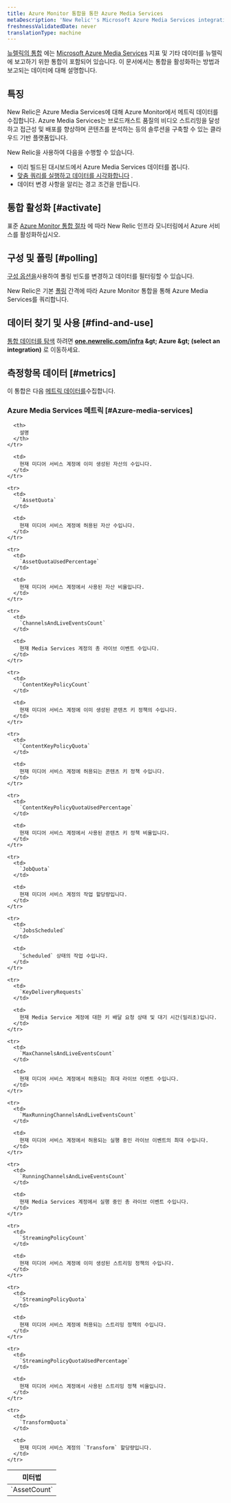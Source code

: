 ```yaml
---
title: Azure Monitor 통합을 통한 Azure Media Services
metaDescription: 'New Relic''s Microsoft Azure Media Services integration: what data it reports and how to enable it.'
freshnessValidatedDate: never
translationType: machine
---
```


[뉴렐릭의 통합](/docs/infrastructure/introduction-infra-monitoring) 에는 [Microsoft Azure Media Services](https://learn.microsoft.com/en-us/azure/media-services) 지표 및 기타 데이터를 뉴렐릭에 보고하기 위한 통합이 포함되어 있습니다. 이 문서에서는 통합을 활성화하는 방법과 보고되는 데이터에 대해 설명합니다.

## 특징

New Relic은 Azure Media Services에 대해 Azure Monitor에서 메트릭 데이터를 수집합니다. Azure Media Services는 브로드캐스트 품질의 비디오 스트리밍을 달성하고 접근성 및 배포를 향상하며 콘텐츠를 분석하는 등의 솔루션을 구축할 수 있는 클라우드 기반 플랫폼입니다.

New Relic을 사용하여 다음을 수행할 수 있습니다.

* 미리 빌드된 대시보드에서 Azure Media Services 데이터를 봅니다.
* [맞춤 쿼리를 실행하고 데이터를 시각화합니다](/docs/infrastructure/integrations-getting-started/getting-started/use-integration-data-new-relic-insights) .
* 데이터 변경 사항을 알리는 경고 조건을 만듭니다.

## 통합 활성화 [#activate]

표준 [Azure Monitor 통합 절차](/docs/infrastructure/microsoft-azure-integrations/azure-integrations-list/azure-monitor) 에 따라 New Relic 인프라 모니터링에서 Azure 서비스를 활성화하십시오.

## 구성 및 폴링 [#polling]

[구성 옵션을](/docs/infrastructure/microsoft-azure-integrations/azure-integrations-list/azure-monitor/#settings)사용하여 폴링 빈도를 변경하고 데이터를 필터링할 수 있습니다.

New Relic은 기본 [폴링](/docs/infrastructure/microsoft-azure-integrations/azure-integrations-list/azure-monitor/#settings) 간격에 따라 Azure Monitor 통합을 통해 Azure Media Services를 쿼리합니다.

## 데이터 찾기 및 사용 [#find-and-use]

[통합 데이터를 탐색](/docs/infrastructure/integrations/find-use-infrastructure-integration-data) 하려면 <DNT>**[one.newrelic.com/infra](https://one.newrelic.com/infra) &amp;gt; Azure &amp;gt; (select an integration)**</DNT> 로 이동하세요.

## 측정항목 데이터 [#metrics]

이 통합은 다음 [메트릭 데이터를](/docs/infrastructure/integrations-getting-started/getting-started/understand-integration-data-data-types#metric)수집합니다.

### Azure Media Services 메트릭 [#Azure-media-services]

<table>
  <thead>
    <tr>
      <th style={{ width: "300px" }}>
        미터법
      </th>

      <th>
        설명
      </th>
    </tr>
  </thead>

  <tbody>
    <tr>
      <td>
        `AssetCount`
      </td>

      <td>
        현재 미디어 서비스 계정에 이미 생성된 자산의 수입니다.
      </td>
    </tr>

    <tr>
      <td>
        `AssetQuota`
      </td>

      <td>
        현재 미디어 서비스 계정에 허용된 자산 수입니다.
      </td>
    </tr>

    <tr>
      <td>
        `AssetQuotaUsedPercentage`
      </td>

      <td>
        현재 미디어 서비스 계정에서 사용된 자산 비율입니다.
      </td>
    </tr>

    <tr>
      <td>
        `ChannelsAndLiveEventsCount`
      </td>

      <td>
        현재 Media Services 계정의 총 라이브 이벤트 수입니다.
      </td>
    </tr>

    <tr>
      <td>
        `ContentKeyPolicyCount`
      </td>

      <td>
        현재 미디어 서비스 계정에 이미 생성된 콘텐츠 키 정책의 수입니다.
      </td>
    </tr>

    <tr>
      <td>
        `ContentKeyPolicyQuota`
      </td>

      <td>
        현재 미디어 서비스 계정에 허용되는 콘텐츠 키 정책 수입니다.
      </td>
    </tr>

    <tr>
      <td>
        `ContentKeyPolicyQuotaUsedPercentage`
      </td>

      <td>
        현재 미디어 서비스 계정에서 사용된 콘텐츠 키 정책 비율입니다.
      </td>
    </tr>

    <tr>
      <td>
        `JobQuota`
      </td>

      <td>
        현재 미디어 서비스 계정의 작업 할당량입니다.
      </td>
    </tr>

    <tr>
      <td>
        `JobsScheduled`
      </td>

      <td>
        `Scheduled` 상태의 작업 수입니다.
      </td>
    </tr>

    <tr>
      <td>
        `KeyDeliveryRequests`
      </td>

      <td>
        현재 Media Service 계정에 대한 키 배달 요청 상태 및 대기 시간(밀리초)입니다.
      </td>
    </tr>

    <tr>
      <td>
        `MaxChannelsAndLiveEventsCount`
      </td>

      <td>
        현재 미디어 서비스 계정에서 허용되는 최대 라이브 이벤트 수입니다.
      </td>
    </tr>

    <tr>
      <td>
        `MaxRunningChannelsAndLiveEventsCount`
      </td>

      <td>
        현재 미디어 서비스 계정에서 허용되는 실행 중인 라이브 이벤트의 최대 수입니다.
      </td>
    </tr>

    <tr>
      <td>
        `RunningChannelsAndLiveEventsCount`
      </td>

      <td>
        현재 Media Services 계정에서 실행 중인 총 라이브 이벤트 수입니다.
      </td>
    </tr>

    <tr>
      <td>
        `StreamingPolicyCount`
      </td>

      <td>
        현재 미디어 서비스 계정에 이미 생성된 스트리밍 정책의 수입니다.
      </td>
    </tr>

    <tr>
      <td>
        `StreamingPolicyQuota`
      </td>

      <td>
        현재 미디어 서비스 계정에 허용되는 스트리밍 정책의 수입니다.
      </td>
    </tr>

    <tr>
      <td>
        `StreamingPolicyQuotaUsedPercentage`
      </td>

      <td>
        현재 미디어 서비스 계정에서 사용된 스트리밍 정책 비율입니다.
      </td>
    </tr>

    <tr>
      <td>
        `TransformQuota`
      </td>

      <td>
        현재 미디어 서비스 계정의 `Transform` 할당량입니다.
      </td>
    </tr>
  </tbody>
</table>